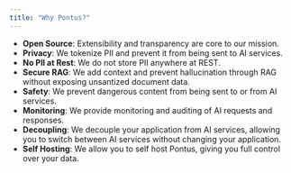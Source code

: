 ```yaml
---
title: "Why Pontus?"
---
```


* **Open Source**: Extensibility and transparency are core to our mission.
* **Privacy**: We tokenize PII and prevent it from being sent to AI services.
* **No PII at Rest**: We do not store PII anywhere at REST.
* **Secure RAG**: We add context and prevent hallucination through RAG without exposing unsantized document data.
* **Safety**: We prevent dangerous content from being sent to or from AI services.
* **Monitoring**: We provide monitoring and auditing of AI requests and responses.
* **Decoupling**: We decouple your application from AI services, allowing you to switch between AI services without changing your application.
* **Self Hosting**: We allow you to self host Pontus, giving you full control over your data.
